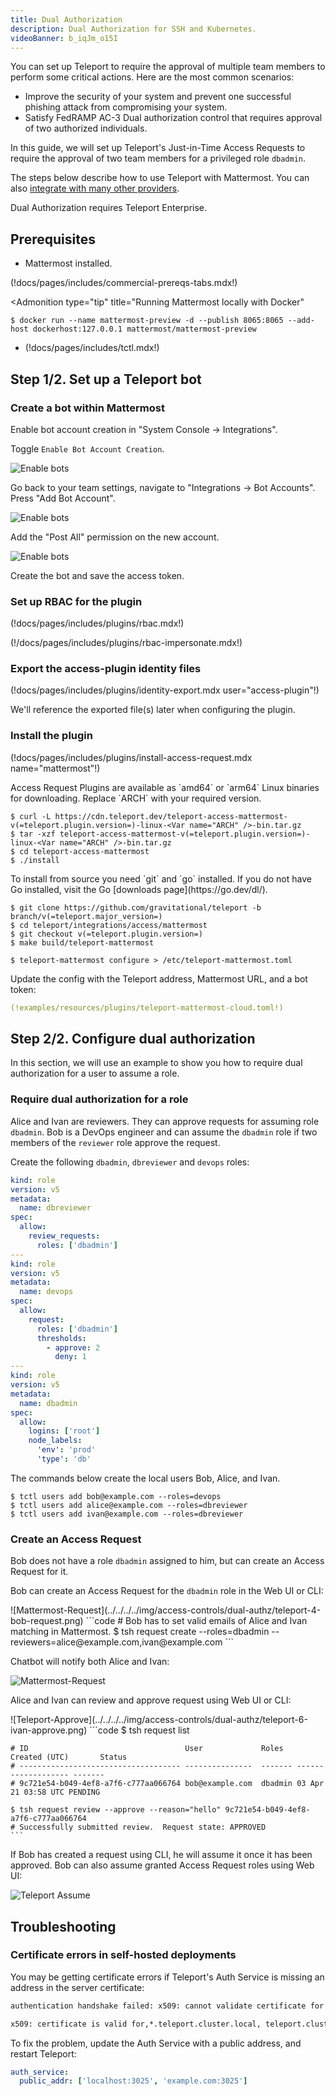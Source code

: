 ```yaml
---
title: Dual Authorization
description: Dual Authorization for SSH and Kubernetes.
videoBanner: b_iqJm_o15I
---
```


You can set up Teleport to require the approval of multiple team members to perform some critical actions.
Here are the most common scenarios:

- Improve the security of your system and prevent one successful phishing attack from compromising your system.
- Satisfy FedRAMP AC-3 Dual authorization control that requires approval of two authorized individuals.

In this guide, we will set up Teleport's Just-in-Time Access Requests to require
the approval of two team members for a privileged role `dbadmin`.

The steps below describe how to use Teleport with Mattermost. You can also
[integrate with many other providers](../access-requests/access-requests.mdx).

<Admonition type="warning">

Dual Authorization requires Teleport Enterprise.

</Admonition>

## Prerequisites

- Mattermost installed.

(!docs/pages/includes/commercial-prereqs-tabs.mdx!)

<Admonition
  type="tip"
  title="Running Mattermost locally with Docker"
>
  ```code
  $ docker run --name mattermost-preview -d --publish 8065:8065 --add-host dockerhost:127.0.0.1 mattermost/mattermost-preview
  ```

</Admonition>

- (!docs/pages/includes/tctl.mdx!)

## Step 1/2. Set up a Teleport bot

### Create a bot within Mattermost

Enable bot account creation in "System Console -> Integrations".

Toggle `Enable Bot Account Creation`.

![Enable bots](../../../../img/access-controls/dual-authz/mattermost-0-enable.png)

Go back to your team settings, navigate to "Integrations -> Bot Accounts". Press "Add Bot Account".

![Enable bots](../../../../img/access-controls/dual-authz/mattermost-1-bot.png)

Add the "Post All" permission on the new account.

![Enable bots](../../../../img/access-controls/dual-authz/mattermost-2-all-permissions@2x.png)

Create the bot and save the access token.

### Set up RBAC for the plugin

(!docs/pages/includes/plugins/rbac.mdx!)

(!/docs/pages/includes/plugins/rbac-impersonate.mdx!)

### Export the access-plugin identity files

(!docs/pages/includes/plugins/identity-export.mdx user="access-plugin"!)

We'll reference the exported file(s) later when configuring the plugin.

### Install the plugin

(!docs/pages/includes/plugins/install-access-request.mdx name="mattermost"!)

<Tabs>
<TabItem label="Download">
  Access Request Plugins are available as `amd64` or `arm64` Linux binaries for downloading.
  Replace `ARCH` with your required version.

  ```code
  $ curl -L https://cdn.teleport.dev/teleport-access-mattermost-v(=teleport.plugin.version=)-linux-<Var name="ARCH" />-bin.tar.gz
  $ tar -xzf teleport-access-mattermost-v(=teleport.plugin.version=)-linux-<Var name="ARCH" />-bin.tar.gz
  $ cd teleport-access-mattermost
  $ ./install
  ```
</TabItem>
<TabItem label="From Source">
  To install from source you need `git` and `go` installed. If you do not have Go
  installed, visit the Go [downloads page](https://go.dev/dl/).

  ```code
  $ git clone https://github.com/gravitational/teleport -b branch/v(=teleport.major_version=)
  $ cd teleport/integrations/access/mattermost
  $ git checkout v(=teleport.plugin.version=)
  $ make build/teleport-mattermost
  ```
</TabItem>
</Tabs>

```code
$ teleport-mattermost configure > /etc/teleport-mattermost.toml
```

Update the config with the Teleport address, Mattermost URL, and a bot token:

```yaml
(!examples/resources/plugins/teleport-mattermost-cloud.toml!)
```

## Step 2/2. Configure dual authorization

In this section, we will use an example to show you how to require dual
authorization for a user to assume a role.

### Require dual authorization for a role

Alice and Ivan are reviewers. They can approve requests for assuming role
`dbadmin`. Bob is a DevOps engineer and can assume the `dbadmin` role if two members
of the `reviewer` role approve the request.

Create the following `dbadmin`, `dbreviewer` and `devops` roles:

```yaml
kind: role
version: v5
metadata:
  name: dbreviewer
spec:
  allow:
    review_requests:
      roles: ['dbadmin']
---
kind: role
version: v5
metadata:
  name: devops
spec:
  allow:
    request:
      roles: ['dbadmin']
      thresholds:
        - approve: 2
          deny: 1
---
kind: role
version: v5
metadata:
  name: dbadmin
spec:
  allow:
    logins: ['root']
    node_labels:
      'env': 'prod'
      'type': 'db'
```

The commands below create the local users Bob, Alice, and Ivan.

```code
$ tctl users add bob@example.com --roles=devops
$ tctl users add alice@example.com --roles=dbreviewer
$ tctl users add ivan@example.com --roles=dbreviewer
```

### Create an Access Request

Bob does not have a role `dbadmin` assigned to him, but can create an Access Request for it.

Bob can create an Access Request for the `dbadmin` role in the Web UI or CLI:

<Tabs>
<TabItem label="Web UI">
  ![Mattermost-Request](../../../../img/access-controls/dual-authz/teleport-4-bob-request.png)
</TabItem>
<TabItem label="Terminal">
  ```code
  # Bob has to set valid emails of Alice and Ivan matching in Mattermost.
  $ tsh request create --roles=dbadmin --reviewers=alice@example.com,ivan@example.com
  ```
</TabItem>
</Tabs>

Chatbot will notify both Alice and Ivan:

![Mattermost-Request](../../../../img/access-controls/dual-authz/mattermost-5-request.png)

Alice and Ivan can review and approve request using Web UI or CLI:

<Tabs>
  <TabItem label="Web UI">
    ![Teleport-Approve](../../../../img/access-controls/dual-authz/teleport-6-ivan-approve.png)
  </TabItem>

  <TabItem label="CLI">
    ```code
    $ tsh request list

    # ID                                   User             Roles   Created (UTC)       Status
    # ------------------------------------ ---------------  ------- ------------------- -------
    # 9c721e54-b049-4ef8-a7f6-c777aa066764 bob@example.com  dbadmin 03 Apr 21 03:58 UTC PENDING

    $ tsh request review --approve --reason="hello" 9c721e54-b049-4ef8-a7f6-c777aa066764
    # Successfully submitted review.  Request state: APPROVED
    ```
  </TabItem>
</Tabs>

If Bob has created a request using CLI, he will assume it once it has been approved.
Bob can also assume granted Access Request roles using Web UI:

![Teleport Assume](../../../../img/access-controls/dual-authz/teleport-7-bob-assume.png)


## Troubleshooting

### Certificate errors in self-hosted deployments

You may be getting certificate errors if Teleport's Auth Service is missing an address in the server certificate:

```txt
authentication handshake failed: x509: cannot validate certificate for 127.0.0.1 because it doesn't contain any IP SANs
```

```txt
x509: certificate is valid for,*.teleport.cluster.local, teleport.cluster.local, not example.com
```

To fix the problem, update the Auth Service with a public address, and restart Teleport:

```yaml
auth_service:
  public_addr: ['localhost:3025', 'example.com:3025']
```
